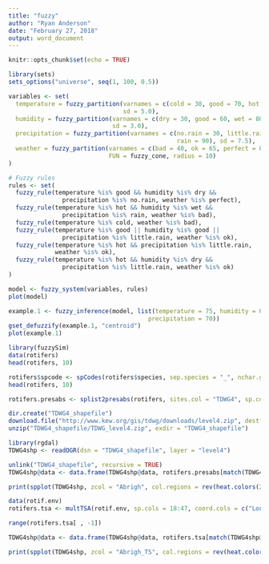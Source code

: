 ```yaml
---
title: "fuzzy"
author: "Ryan Anderson"
date: "February 27, 2018"
output: word_document
---
```


```r
knitr::opts_chunk$set(echo = TRUE)

library(sets)
sets_options("universe", seq(1, 100, 0.5))

```


```r

variables <- set(
  temperature = fuzzy_partition(varnames = c(cold = 30, good = 70, hot = 90),
                                sd = 5.0),
  humidity = fuzzy_partition(varnames = c(dry = 30, good = 60, wet = 80), 
                             sd = 3.0),
  precipitation = fuzzy_partition(varnames = c(no.rain = 30, little.rain = 60,
                                               rain = 90), sd = 7.5),
  weather = fuzzy_partition(varnames = c(bad = 40, ok = 65, perfect = 80),
                            FUN = fuzzy_cone, radius = 10)
)

```

```r

# Fuzzy rules
rules <- set(
  fuzzy_rule(temperature %is% good && humidity %is% dry &&
               precipitation %is% no.rain, weather %is% perfect),
  fuzzy_rule(temperature %is% hot && humidity %is% wet &&
               precipitation %is% rain, weather %is% bad),
  fuzzy_rule(temperature %is% cold, weather %is% bad),
  fuzzy_rule(temperature %is% good || humidity %is% good ||
               precipitation %is% little.rain, weather %is% ok),
  fuzzy_rule(temperature %is% hot && precipitation %is% little.rain,
             weather %is% ok),
  fuzzy_rule(temperature %is% hot && humidity %is% dry &&
               precipitation %is% little.rain, weather %is% ok)
)

```

```r

model <- fuzzy_system(variables, rules)
plot(model)

```
```r

example.1 <- fuzzy_inference(model, list(temperature = 75, humidity = 0,
                                       precipitation = 70))
gset_defuzzify(example.1, "centroid")
plot(example.1)

```

```r

library(fuzzySim)
data(rotifers)
head(rotifers, 10)

```

```r

rotifers$spcode <- spCodes(rotifers$species, sep.species = "_", nchar.gen = 1, nchar.sp = 5, nchar.ssp = 0, sep.spcode = "")
head(rotifers, 10)

```

```r

rotifers.presabs <- splist2presabs(rotifers, sites.col = "TDWG4", sp.col = "spcode", keep.n = FALSE)

```

```r

dir.create("TDWG4_shapefile") 
download.file("http://www.kew.org/gis/tdwg/downloads/level4.zip", destfile = "TDWG4_shapefile/TDWG_level4.zip", method = "auto") 
unzip("TDWG4_shapefile/TDWG_level4.zip", exdir = "TDWG4_shapefile")

```

```r

library(rgdal)
TDWG4shp <- readOGR(dsn = "TDWG4_shapefile", layer = "level4")

```

```r

unlink("TDWG4_shapefile", recursive = TRUE)
TDWG4shp@data <- data.frame(TDWG4shp@data, rotifers.presabs[match(TDWG4shp@data$Level4_cod, rotifers.presabs$TDWG4), ])

```

```r

print(spplot(TDWG4shp, zcol = "Abrigh", col.regions = rev(heat.colors(256)), main = expression(paste(italic("A. brightwellii"), " occurrence records"))))

```

```r

data(rotif.env)
rotifers.tsa <- multTSA(rotif.env, sp.cols = 18:47, coord.cols = c("Longitude", "Latitude"), id.col = 1, degree = 3, step = TRUE)

```

```r

range(rotifers.tsa[ , -1])


```


```r

TDWG4shp@data <- data.frame(TDWG4shp@data, rotifers.tsa[match(TDWG4shp@data$Level4_cod, rotifers.tsa$TDWG4), ]) 

```

```r

print(spplot(TDWG4shp, zcol = "Abrigh_TS", col.regions = rev(heat.colors(256)), main = expression(paste(italic("A. brightwellii"), " TSA"))))

```


















